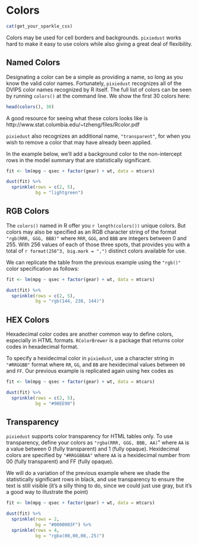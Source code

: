 # Colors

```r
cat(get_your_sparkle_css)
```

Colors may be used for cell borders and backgrounds. `pixiedust` works hard to make it easy to use colors while also giving a great deal of flexibility.

## Named Colors

Designating a color can be a simple as providing a name, so long as you know the valid color names.  Fortunately, `pixiedust` recognizes all of the DVIPS color names recognized by R itself. The full list of colors can be seen by running `colors()` at the command line.  We show the first 30 colors here:

```r
head(colors(), 30)
```

A good resource for seeing what these colors looks like is http://www.stat.columbia.edu/~tzheng/files/Rcolor.pdf

`pixiedust` also recognizes an additional name, `"transparent"`, for when you wish to remove a color that may have already been applied.  

In the example below, we'll add a background color to the non-intercept rows in the model summary that are statistically significant.

```r
fit <- lm(mpg ~ qsec + factor(gear) + wt, data = mtcars)

dust(fit) %>%
  sprinkle(rows = c(2, 5),
           bg = "lightgreen")
```

## RGB Colors

The `colors()` named in R offer you `r length(colors())` unique colors. But colors may also be specified as an RGB character string of the format `"rgb(RRR, GGG, BBB)"` where `RRR`, `GGG`, and `BBB` are integers between 0 and 255.  With 256 values of each of those three spots, that provides you with a total of `r format(256^3, big.mark = ",")` distinct colors available for use.  

We can replicate the table from the previous example using the `"rgb()"` color specification as follows:

```r
fit <- lm(mpg ~ qsec + factor(gear) + wt, data = mtcars)

dust(fit) %>%
  sprinkle(rows = c(2, 5),
           bg = "rgb(144, 238, 144)") 
```


## HEX Colors

Hexadecimal color codes are another common way to define colors, especially in HTML formats.  `RColorBrewer` is a package that returns color codes in hexadecimal format.

To specify a hexidecimal color in `pixiedust`, use a character string in `"#RRGGBB"` format where `RR`, `GG`, and `BB` are hexidecimal values between `00` and `FF`.  Our previous example is replicated again using hex codes as

```r
fit <- lm(mpg ~ qsec + factor(gear) + wt, data = mtcars)

dust(fit) %>%
  sprinkle(rows = c(2, 5),
           bg = "#90EE90")
```

## Transparency

`pixiedust` supports color transparency for HTML tables only.  To use transparency, define your colors as `"rgba(RRR, GGG, BBB, AA)`" where `AA` is a value between 0 (fully transparent) and 1 (fully opaque).  Hexidecimal colors are specified by `"#RRGGBBAA"` where `AA` is a hexidecimal number from 00 (fully transparent) and FF (fully opaque).

We will do a variation of the previous example where we shade the statistically significant rows in black, and use transparency to ensure the text is still visible (it's a silly thing to do, since we could just use gray, but it's a good way to illustrate the point)

```r
fit <- lm(mpg ~ qsec + factor(gear) + wt, data = mtcars)

dust(fit) %>%
  sprinkle(rows = 2,
           bg = "#0000003F") %>%
  sprinkle(rows = 4,
           bg = "rgba(00,00,00,.25)") 
```